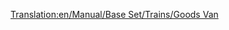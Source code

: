 [[Translation:en/Manual/Base Set/Trains/Goods Van]]
{{ru/Manual/Base Set/Trains/Железнодорожное ТС|Picture=[[File:en/Manual/Base Set/Trains/Goodsvan.png]]
|Имя=Товарный вагон
|НормЦена=£1,484 ($2,968)
|НормМасса=21 / 33 т
|НормЁмкость=25 ящиков товаров
|МоноЦена=£1,484 ($2,968)
|МоноМасса=21 / 36 т
|МоноЁмкость=30 ящиков товаров
|МагЦена=£1,484 ($2,968)
|МагМасса=21 / 37 т
|МагЁмкость=32 ящиков товаров
|Опис=[[ru/Manual/Base Set/Trains/Товарный вагон|Товарный вагон]] предназначен для перевозки [[ru/Manual/Base Set/Cargos/Товары|товаров]]. Доступен в [[ru/Manual/Климат#umerennyi | умеренном]], [[ru/Manual/Климат#subarkticheskii | субарктическом]] и [[ru/Manual/Климат#subtropicheskii | субтропическом]] климатах.
}}